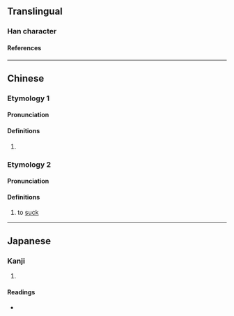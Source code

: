 {{character info/new}}
==Translingual==

===Han character===
{{Han char|rn=30|rad=口|as=04|sn=7|four=61090|canj=RMF|ids=⿰口不}}

====References====
{{Han ref|kx=0177.290|dkj=03338|dj=0395.100|hdz=10586.040|uh=5425}}

----

==Chinese==
{{zh-forms}}
===Etymology 1===
====Pronunciation====
{{zh-pron
|m=bù
|c=bat1
|cat=pn
}}

====Definitions====
{{zh-hanzi}}

# {{zh-only|嗊吥}}
===Etymology 2===
====Pronunciation====
{{zh-pron
|m=pōu
|cat=v
}}

====Definitions====
{{zh-hanzi}}

# to [[suck]]

----

==Japanese==

===Kanji===
{{ja-kanji|grade=|rs=口04}}

# {{rfdef|ja|sort=口04}}

====Readings====
* {{ja-readings|on=[[ほう]] (hō), [[ふ]] (fu)|kun=}}